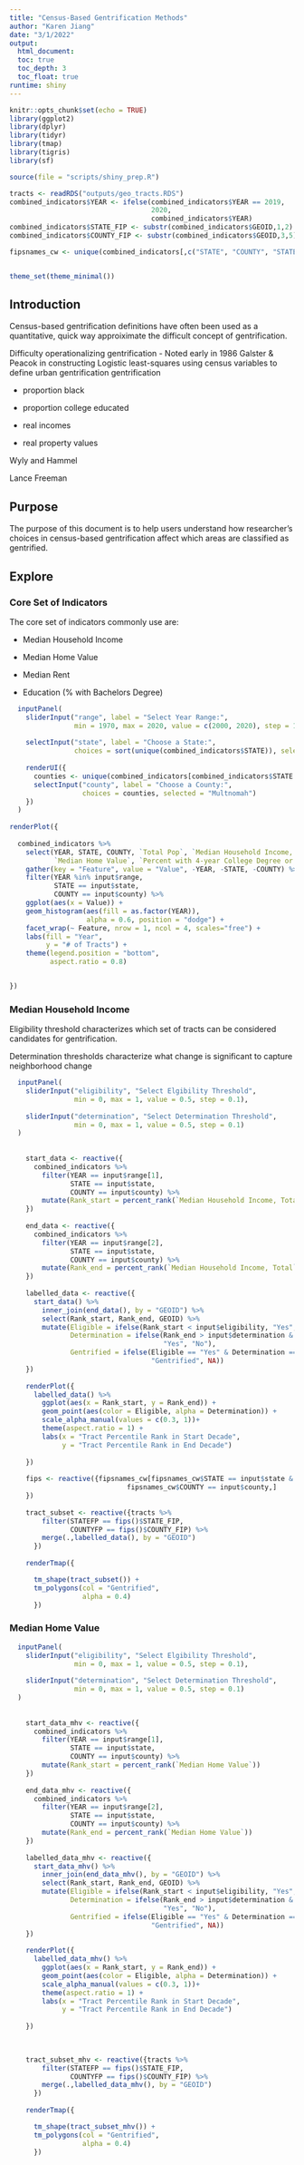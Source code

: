 ```yaml
---
title: "Census-Based Gentrification Methods"
author: "Karen Jiang"
date: "3/1/2022"
output: 
  html_document:
  toc: true
  toc_depth: 3
  toc_float: true
runtime: shiny
---
```


```r
knitr::opts_chunk$set(echo = TRUE)
library(ggplot2)
library(dplyr)
library(tidyr)
library(tmap)
library(tigris)
library(sf)

source(file = "scripts/shiny_prep.R")

tracts <- readRDS("outputs/geo_tracts.RDS")
combined_indicators$YEAR <- ifelse(combined_indicators$YEAR == 2019, 
                                   2020, 
                                   combined_indicators$YEAR)
combined_indicators$STATE_FIP <- substr(combined_indicators$GEOID,1,2)
combined_indicators$COUNTY_FIP <- substr(combined_indicators$GEOID,3,5)

fipsnames_cw <- unique(combined_indicators[,c("STATE", "COUNTY", "STATE_FIP", "COUNTY_FIP")])


theme_set(theme_minimal())
```

## Introduction

Census-based gentrification definitions have often been used as a quantitative, quick way approiximate the difficult concept of gentrification.

Difficulty operationalizing gentrification - Noted early in 1986 Galster & Peacok in constructing Logistic least-squares using census variables to define urban gentrification gentrification

-   proportion black

-   proportion college educated

-   real incomes

-   real property values

Wyly and Hammel

Lance Freeman

## Purpose

The purpose of this document is to help users understand how researcher's choices in census-based gentrification affect which areas are classified as gentrified.

## Explore

### Core Set of Indicators

The core set of indicators commonly use are:

-   Median Household Income

-   Median Home Value

-   Median Rent

-   Education (% with Bachelors Degree)

```r


  inputPanel(
    sliderInput("range", label = "Select Year Range:",
                min = 1970, max = 2020, value = c(2000, 2020), step = 10, sep = ""),
    
    selectInput("state", label = "Choose a State:",
                choices = sort(unique(combined_indicators$STATE)), selected = "Oregon"),
    
    renderUI({
      counties <- unique(combined_indicators[combined_indicators$STATE == input$state, "COUNTY"])
      selectInput("county", label = "Choose a County:",
                  choices = counties, selected = "Multnomah")
    })
  )
  
renderPlot({
  
  combined_indicators %>%
    select(YEAR, STATE, COUNTY, `Total Pop`, `Median Household Income, Total`,
           `Median Home Value`, `Percent with 4-year College Degree or More`) %>%
    gather(key = "Feature", value = "Value", -YEAR, -STATE, -COUNTY) %>%
    filter(YEAR %in% input$range,
           STATE == input$state,
           COUNTY == input$county) %>%
    ggplot(aes(x = Value)) +
    geom_histogram(aes(fill = as.factor(YEAR)),
                   alpha = 0.6, position = "dodge") +
    facet_wrap(~ Feature, nrow = 1, ncol = 4, scales="free") +
    labs(fill = "Year",
         y = "# of Tracts") +
    theme(legend.position = "bottom",
          aspect.ratio = 0.8)


})

```

### Median Household Income

Eligibility threshold characterizes which set of tracts can be considered candidates for gentrification.

Determination thresholds characterize what change is significant to capture neighborhood change

```r

  inputPanel(
    sliderInput("eligibility", "Select Elgibility Threshold",
                min = 0, max = 1, value = 0.5, step = 0.1), 
    
    sliderInput("determination", "Select Determination Threshold",
                min = 0, max = 1, value = 0.5, step = 0.1)
  )
  
  
    start_data <- reactive({ 
      combined_indicators %>%
        filter(YEAR == input$range[1],
               STATE == input$state,
               COUNTY == input$county) %>%
        mutate(Rank_start = percent_rank(`Median Household Income, Total`))
    })
    
    end_data <- reactive({  
      combined_indicators %>%
        filter(YEAR == input$range[2],
               STATE == input$state,
               COUNTY == input$county) %>%
        mutate(Rank_end = percent_rank(`Median Household Income, Total`))
    })
    
    labelled_data <- reactive({
      start_data() %>%
        inner_join(end_data(), by = "GEOID") %>% 
        select(Rank_start, Rank_end, GEOID) %>%
        mutate(Eligible = ifelse(Rank_start < input$eligibility, "Yes", "No"),
               Determination = ifelse(Rank_end > input$determination & Eligible == "Yes",
                                      "Yes", "No"),
               Gentrified = ifelse(Eligible == "Yes" & Determination == "Yes", 
                                   "Gentrified", NA))
    })
  
    renderPlot({
      labelled_data() %>%
        ggplot(aes(x = Rank_start, y = Rank_end)) +
        geom_point(aes(color = Eligible, alpha = Determination)) +
        scale_alpha_manual(values = c(0.3, 1))+ 
        theme(aspect.ratio = 1) +
        labs(x = "Tract Percentile Rank in Start Decade",
             y = "Tract Percentile Rank in End Decade")
      
    })
    
    fips <- reactive({fipsnames_cw[fipsnames_cw$STATE == input$state & 
                             fipsnames_cw$COUNTY == input$county,]
    })
    
    tract_subset <- reactive({tracts %>%
        filter(STATEFP == fips()$STATE_FIP,
               COUNTYFP == fips()$COUNTY_FIP) %>%
        merge(.,labelled_data(), by = "GEOID")
      })
    
    renderTmap({

      tm_shape(tract_subset()) +
      tm_polygons(col = "Gentrified",
                  alpha = 0.4)
      })

```

### Median Home Value

```r
  inputPanel(
    sliderInput("eligibility", "Select Elgibility Threshold",
                min = 0, max = 1, value = 0.5, step = 0.1), 
    
    sliderInput("determination", "Select Determination Threshold",
                min = 0, max = 1, value = 0.5, step = 0.1)
  )
  
  
    start_data_mhv <- reactive({ 
      combined_indicators %>%
        filter(YEAR == input$range[1],
               STATE == input$state,
               COUNTY == input$county) %>%
        mutate(Rank_start = percent_rank(`Median Home Value`))
    })
    
    end_data_mhv <- reactive({  
      combined_indicators %>%
        filter(YEAR == input$range[2],
               STATE == input$state,
               COUNTY == input$county) %>%
        mutate(Rank_end = percent_rank(`Median Home Value`))
    })
    
    labelled_data_mhv <- reactive({
      start_data_mhv() %>%
        inner_join(end_data_mhv(), by = "GEOID") %>% 
        select(Rank_start, Rank_end, GEOID) %>%
        mutate(Eligible = ifelse(Rank_start < input$eligibility, "Yes", "No"),
               Determination = ifelse(Rank_end > input$determination & Eligible == "Yes",
                                      "Yes", "No"),
               Gentrified = ifelse(Eligible == "Yes" & Determination == "Yes", 
                                   "Gentrified", NA))
    })
  
    renderPlot({
      labelled_data_mhv() %>%
        ggplot(aes(x = Rank_start, y = Rank_end)) +
        geom_point(aes(color = Eligible, alpha = Determination)) +
        scale_alpha_manual(values = c(0.3, 1))+ 
        theme(aspect.ratio = 1) +
        labs(x = "Tract Percentile Rank in Start Decade",
             y = "Tract Percentile Rank in End Decade")
      
    })
    

    
    tract_subset_mhv <- reactive({tracts %>%
        filter(STATEFP == fips()$STATE_FIP,
               COUNTYFP == fips()$COUNTY_FIP) %>%
        merge(.,labelled_data_mhv(), by = "GEOID")
      })
    
    renderTmap({

      tm_shape(tract_subset_mhv()) +
      tm_polygons(col = "Gentrified",
                  alpha = 0.4)
      })
```
